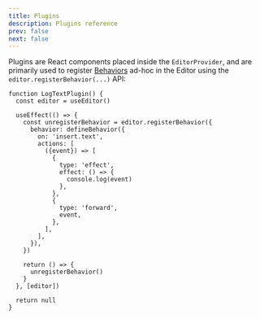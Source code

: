 ```yaml
---
title: Plugins
description: Plugins reference
prev: false
next: false
---
```


Plugins are React components placed inside the `EditorProvider`, and are primarily used to register [Behaviors](/concepts/behavior/) ad-hoc in the Editor using the `editor.registerBehavior(...)` API:

```tsx
function LogTextPlugin() {
  const editor = useEditor()

  useEffect(() => {
    const unregisterBehavior = editor.registerBehavior({
      behavior: defineBehavior({
        on: 'insert.text',
        actions: [
          ({event}) => [
            {
              type: 'effect',
              effect: () => {
                console.log(event)
              },
            },
            {
              type: 'forward',
              event,
            },
          ],
        ],
      }),
    })

    return () => {
      unregisterBehavior()
    }
  }, [editor])

  return null
}
```
